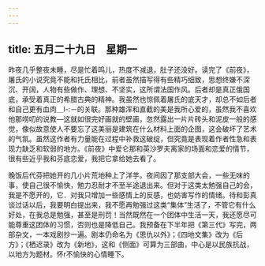 ```yaml
---
---
---
```

title: 五月二十九日　星期一
---




昨夜几乎整夜未睡，尽是忙着鸣儿，热度不减退，肚子还没好。读完了《前夜》，屠氏的小说究竟不能和托氏相比，前者虽然描写得有些精巧细致，思想终嫌不深沉、开阔，人物有些做作、理想、不坚实，这所谓法国作风。后者却是真正俄国底，承受着真正的希腊古典的精神。我虽然也惊佩着屠氏的底天才，却总不如后者和自己更有血肉＿l-:－的关联。那种雄浑和直截的美是我所心爱的，虽然我不喜欢他那唠叨的说教―这就如很完好画就的壁画，忽然露出一片片砖头和泥皮一般的感觉，像似故意使人不要忘了这美丽是建筑在什么材料上面的企图，这会破坏了艺术的气氛。虽然这作者有力量能在过程中补救这破绽，但究竟是表现着作者性急和表现力缺乏和软弱的地方。《前夜》中爱仑那和英沙罗夫离家的场面和恋爱的情节，很有些近乎我和芬底恋爱，我把它拿给她去看了。

晚饭后代芬把她开的几小片荒地种上了洋芋。夜间因了那支部大会，一些无味的事，使自己很不愉快，勉力忍耐才不至半途退出来。但对于这类太勉强自己的会，我是不愿开的，它．对我只增加一些感情上的反感，也妨害写作的情绪。待和彭真谈过话以后，我要明白提出来，我不愿再勉强过这类“集体”生活了，不管它有什么好处，在我总是勉强，甚至是刑罚！当然既然在一个团体中生活一天，我还愿尽可能尊重这团体的习惯，否则也是降低自己。我预备在下半年把《第三代》写完，两部杂文，一本戏剧抄一遍。剧本仍命名为《恩仇以外》；《四地文集》改为《后方》；《栖迟录》改为《新地》，这和《侧面》可算为三部曲，中心是以民族抗战，以地方为题材。怀r不愉快的心情睡下。